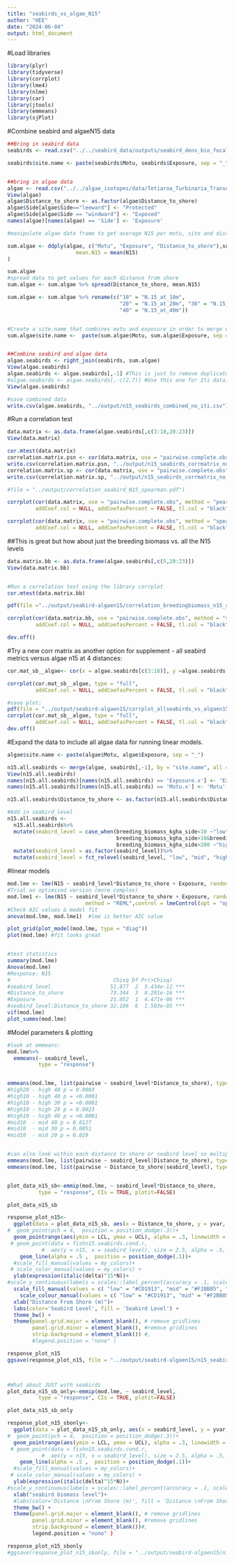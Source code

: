 ```yaml
---
title: "seabirds_vs_algae_N15"
author: "HEE"
date: "2024-06-04"
output: html_document
---
```


#Load libraries

```r
library(plyr)
library(tidyverse)
library(corrplot)
library(lme4)
library(nlme)
library(car)
library(jtools)
library(emmeans)
library(sjPlot)


```

#Combine seabird and algaeN15 data
```r
##Bring in seabird data
seabirds <- read.csv("../../seabird_data/outputs/seabird_dens_bio_focal_data.csv")

seabirds$site.name <- paste(seabirds$Motu, seabirds$Exposure, sep = "_")


##bring in algae data
algae <- read.csv("../../algae_isotopes/data/Tetiaroa_Turbinaria_Transects_November_2021_compiledMarch2023.csv")
View(algae)
algae$Distance_to_shore <- as.factor(algae$Distance_to_shore)
algae$Side[algae$Side=="leeward"] <- "Protected"
algae$Side[algae$Side == "windward"] <- "Exposed"
names(algae)[names(algae) == 'Side'] <- 'Exposure'

#manipulate algae data frame to get average N15 per motu, site and distance from shore

sum.algae <- ddply(algae, c("Motu", "Exposure", "Distance_to_shore"),summarise,
                      mean.N15 = mean(N15)
)

sum.algae
#spread data to get values for each distance from shore
sum.algae <- sum.algae %>% spread(Distance_to_shore, mean.N15)

sum.algae <- sum.algae %>% rename(c("10" = "N.15_at_10m", 
                                    "20" = "N.15_at_20m", "30" = "N.15_at_30m",
                                    "40" = "N.15_at_40m"))


#Create a site.name that combines motu and exposure in order to merge with seabrid data
sum.algae$site.name <-  paste(sum.algae$Motu, sum.algae$Exposure, sep = "_")


##Combine seabird and algae data
algae.seabirds <- right_join(seabirds, sum.algae)
View(algae.seabirds)
algae.seabirds <- algae.seabirds[,-1] #This is just to remove duplicate columns
#algae.seabirds <- algae.seabirds[,-c(2,7)] #Use this one for Iti data, it has slightly different column #s 
View(algae.seabirds)

#save combined data
write.csv(algae.seabirds, "../output/n15_seabirds_combined_no_iti.csv")

```


#Run a correlation test
```r
data.matrix <- as.data.frame(algae.seabirds[,c(3:18,20:23)])
View(data.matrix)

cor.mtest(data.matrix)
correlation.matrix.psn <- cor(data.matrix, use = "pairwise.complete.obs", method = "pearson") 
write.csv(correlation.matrix.psn, "../output/n15_seabirds_corrmatrix_no_iti_pearson.csv") 
correlation.matrix.sp <- cor(data.matrix, use = "pairwise.complete.obs", method  = "spearman") 
write.csv(correlation.matrix.sp, "../output/n15_seabirds_corrmatrix_no_iti_spearman.csv")

#file = "../output/correlation_seabird_N15_spearman.pdf")

corrplot(cor(data.matrix, use = "pairwise.complete.obs", method = "pearson"), type = "upper", 
         addCoef.col = NULL, addCoefasPercent = FALSE, tl.col = "black", title = "seabirds vs. N15")

corrplot(cor(data.matrix, use = "pairwise.complete.obs", method = "spearman"), type = "upper", 
         addCoef.col = NULL, addCoefasPercent = FALSE, tl.col = "black", title = "seabirds vs. N15")


```

##This is great but how about just the breeding biomass vs. all the N15 levels
```r

data.matrix.bb <- as.data.frame(algae.seabirds[,c(5,20:23)])
View(data.matrix.bb)


#Run a correlation test using the library corrplot
cor.mtest(data.matrix.bb)

pdf(file ="../output/seabird-algaen15/correlation_breedingbiomass_n15_spearman.pdf")

corrplot(cor(data.matrix.bb, use = "pairwise.complete.obs", method = "spearman"), type = "upper", 
         addCoef.col = NULL, addCoefasPercent = FALSE, tl.col = "black", title = "seabirds vs. N15")

dev.off()

```

#Try a new corr matrix as another option for supplement - all seabird metrics versus algae n15 at 4 distances:
```r
cor.mat_sb__algae<- cor(x = algae.seabirds[c(3:18)], y =algae.seabirds[c(20:23)], method = "spearman", use = "pairwise.complete.obs")

corrplot(cor.mat_sb__algae, type = "full",
         addCoef.col = NULL, addCoefasPercent = FALSE, tl.col = "black", tl.cex = 0.5, cl.pos = "r", cl.ratio = .5)

#save plot:
pdf(file = "../output/seabird-algaen15/corrplot_allseabirds_vs_algaen15_spearman.pdf")
corrplot(cor.mat_sb__algae, type = "full",
         addCoef.col = NULL, addCoefasPercent = FALSE, tl.col = "black", tl.cex = 0.5, cl.pos = "r", cl.ratio = .5)
dev.off()

```





#Expand the data to include all algae data for running linear models. 
```r
algae$site.name <- paste(algae$Motu, algae$Exposure, sep = "_")

n15.all.seabirds <- merge(algae, seabirds[,-1], by = "site.name", all = TRUE, no.dups = TRUE)
View(n15.all.seabirds)
names(n15.all.seabirds)[names(n15.all.seabirds) == 'Exposure.x'] <- 'Exposure'
names(n15.all.seabirds)[names(n15.all.seabirds) == 'Motu.x'] <- 'Motu'

n15.all.seabirds$Distance_to_shore <- as.factor(n15.all.seabirds$Distance_to_shore)

#Add in seabird_level
n15.all.seabirds <-
  n15.all.seabirds%>%
  mutate(seabird_level = case_when(breeding_biomass_kgha_side<10 ~"low",
                                   breeding_biomass_kgha_side>10&breeding_biomass_kgha_side <200 ~"mid",
                                   breeding_biomass_kgha_side>200 ~"high"))%>%
  mutate(seabird_level = as.factor(seabird_level))%>%
  mutate(seabird_level = fct_relevel(seabird_level, "low", "mid", "high"))

```

#linear models
```r
mod.lme <- lme(N15 ~ seabird_level*Distance_to_shore + Exposure, random = ~1|site.name, n15.all.seabirds, method = "REML")
#Trial an optimized version (more complex)
mod.lme1 <- lme(N15 ~ seabird_level*Distance_to_shore + Exposure, random = ~ seabird_level | site.name, n15.all.seabirds, 
                         method = "REML",control = lmeControl(opt = "optim", method = "BFGS"))
#Check AIC values & model fit
anova(mod.lme, mod.lme1)  #lme is better AIC value

plot_grid(plot_model(mod.lme, type = "diag"))
plot(mod.lme) #fit looks great


#test statistics
summary(mod.lme)
Anova(mod.lme)
#Response: N15
#                                 Chisq Df Pr(>Chisq)    
#seabird_level                   51.877  2  5.434e-12 ***
#Distance_to_shore               73.344  3  8.201e-16 ***
#Exposure                        21.052  1  4.471e-06 ***
#seabird_level:Distance_to_shore 32.186  6  1.503e-05 ***
vif(mod.lme)
plot_summs(mod.lme)

```

#Model parameters & plotting
```r
#look at emmeans:
mod.lme%>% 
  emmeans(~ seabird_level,
          type = "response") 


emmeans(mod.lme, list(pairwise ~ seabird_level*Distance_to_shore), type = "response", adjust = "fdr")
#high20 - high 40 p = 0.0003
#high10 - high 40 p = <0.0001
#high10 - high 30 p = <0.0001
#high10 - high 20 p = 0.0023
#high10 - high 40 p = <0.0001
#mid10  - mid 40 p = 0.0127
#mid10  - mid 30 p = 0.0051
#mid10  - mid 20 p = 0.029


#can also look within each distance to shore or seabird level so multiple comparisons not as overwhelming:
emmeans(mod.lme, list(pairwise ~ seabird_level|Distance_to_shore), type = "response", adjust = "fdr")
emmeans(mod.lme, list(pairwise ~ Distance_to_shore|seabird_level), type = "response", adjust = "fdr")


plot_data_n15_sb<-emmip(mod.lme, ~ seabird_level*Distance_to_shore,
          type = "response", CIs = TRUE, plotit=FALSE)

plot_data_n15_sb

response_plot_n15<-
  ggplot(data = plot_data_n15_sb, aes(x = Distance_to_shore, y = yvar, color = seabird_level, fill = seabird_level, group = seabird_level) )+
#  geom_point(pch = 4,  position = position_dodge(.3))+
  geom_pointrange(aes(ymin = LCL, ymax = UCL), alpha = .3, linewidth = 2, size = 0.2, position = position_dodge(.1)) + #,  position = position_dodge(.3) 
 # geom_point(data = fishn15.seabirds.cond.r, 
           #  aes(y = n15, x = seabird_level), size = 2.5, alpha = .5,  position = position_dodge(.3))+ 
    geom_line(alpha = .5 ,  position = position_dodge(.1))+
  #scale_fill_manual(values = my_colors)+
 # scale_color_manual(values = my_colors) +
  ylab(expression(italic(delta)^15*N))+
#scale_y_continuous(labels = scales::label_percent(accuracy = .1, scale = 1),  limits = c(0, 100), expand = expansion(0, 0))+
  scale_fill_manual(values = c( "low" = "#CD1913", "mid" = "#F2BB05", "high" ="#2F9D3E"))+ #low-mid-high = red-yellow-green
    scale_colour_manual(values = c( "low" = "#CD1913", "mid" = "#F2BB05", "high" ="#2F9D3E"))+#low-mid-high = red-yellow-green
  xlab("Distance From Shore (m)")+
  labs(color='Seabird Level', fill = 'Seabird Level') +
  theme_bw() +
  theme(panel.grid.major = element_blank(), # remove gridlines
        panel.grid.minor = element_blank(), #remove gridlines
        strip.background = element_blank()) #,
        #legend.position = "none" )

response_plot_n15
ggsave(response_plot_n15, file = "../output/seabird-algaen15/n15_seabirdbiomass_by_distance_model.jpg", width = 7, height = 5)



#What about JUST with seabirds
plot_data_n15_sb_only<-emmip(mod.lme, ~ seabird_level,
          type = "response", CIs = TRUE, plotit=FALSE)

plot_data_n15_sb_only

response_plot_n15_sbonly<-
  ggplot(data = plot_data_n15_sb_only, aes(x = seabird_level, y = yvar, color = seabird_level, fill = seabird_level) )+
#  geom_point(pch = 4,  position = position_dodge(.3))+
  geom_pointrange(aes(ymin = LCL, ymax = UCL), alpha = .3, linewidth = 2, size = 0.2, position = position_dodge(.1)) + #,  position = position_dodge(.3) 
 # geom_point(data = fishn15.seabirds.cond.r, 
           #  aes(y = n15, x = seabird_level), size = 2.5, alpha = .5,  position = position_dodge(.3))+ 
    geom_line(alpha = .5 ,  position = position_dodge(.1))+
  #scale_fill_manual(values = my_colors)+
 # scale_color_manual(values = my_colors) +
  ylab(expression(italic(delta)^15*N))+
#scale_y_continuous(labels = scales::label_percent(accuracy = .1, scale = 1),  limits = c(0, 100), expand = expansion(0, 0))+
  xlab("seabird biomass level")+
  #labs(color='Distance \nFrom Shore (m)', fill = 'Distance \nFrom Shore (m)') +
  theme_bw() +
  theme(panel.grid.major = element_blank(), # remove gridlines
        panel.grid.minor = element_blank(), #remove gridlines
        strip.background = element_blank())#,
        legend.position = "none" )

response_plot_n15_sbonly
#ggsave(response_plot_n15_sbonly, file = "../output/seabird-algaen15/n15_seabirdbiomass_only_model.jpg", width = 7, height = 5)

````

